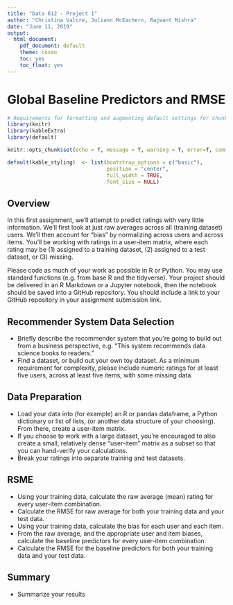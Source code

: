 ```yaml
---
title: "Data 612 - Project 1"
author: "Christina Valore, Juliann McEachern, Rajwant Mishra"
date: "June 11, 2019"
output:
  html_document:
    pdf_document: default
    theme: cosmo
    toc: yes
    toc_float: yes
---
```


# Global Baseline Predictors and RMSE

```r
# Requirements for formatting and augmenting default settings for chunks. 
library(knitr)
library(kableExtra)
library(default)

knitr::opts_chunk$set(echo = T, message = T, warning = T, error=T, comment=T) # change message/warning to F when finished

default(kable_styling)  <- list(bootstrap_options = c("basic"), 
                                position = "center", 
                                full_width = TRUE,
                                font_size = NULL)
```


## Overview

In this first assignment, we'll attempt to predict ratings with very little information.  We'll first look at just raw averages across all (training dataset) users.  We'll then account for "bias" by normalizing across users and across items.   You'll be working with ratings in a user-item matrix, where each rating may be (1) assigned to a training dataset, (2) assigned to a test dataset, or (3) missing. 

Please code as much of your work as possible in R or Python.  You may use standard functions (e.g. from base R and the tidyverse).  Your project should be delivered in an R Markdown or a Jupyter notebook, then the notebook should be saved into a GitHub repository.  You should include a link to your GitHub repository in your assignment submission link. 

## Recommender System Data Selection

* Briefly describe the recommender system that you're going to build out from a business perspective, e.g. "This system recommends data science books to readers."
* Find a dataset, or build out your own toy dataset.  As a minimum requirement for complexity, please include numeric ratings for at least five users, across at least five items, with some missing data. 

## Data Preparation 

*  Load your data into (for example) an R or pandas dataframe, a Python dictionary or list of lists, (or another data structure of your choosing).  From there, create a user-item matrix. 
*  If you choose to work with a large dataset, you're encouraged to also create a small, relatively dense "user-item" matrix as a subset so that you can hand-verify your calculations.
*  Break your ratings into separate training and test datasets.

## RSME 
*  Using your training data, calculate the raw average (mean) rating for every user-item combination. 
*  Calculate the RMSE for raw average for both your training data and your test data.
*  Using your training data, calculate the bias for each user and each item.
*  From the raw average, and the appropriate user and item biases, calculate the baseline predictors for every user-item combination. 
*  Calculate the RMSE for the baseline predictors for both your training data and your test data.

## Summary 
*  Summarize your results